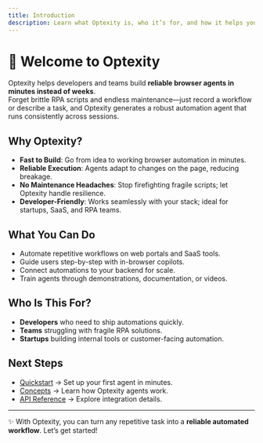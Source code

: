 ```yaml
---
title: Introduction
description: Learn what Optexity is, who it’s for, and how it helps you build reliable browser agents in minutes.
---
```


# 👋 Welcome to Optexity

Optexity helps developers and teams build **reliable browser agents in minutes instead of weeks**.  
Forget brittle RPA scripts and endless maintenance—just record a workflow or describe a task, and Optexity generates a robust automation agent that runs consistently across sessions.

## Why Optexity?

- **Fast to Build**: Go from idea to working browser automation in minutes.  
- **Reliable Execution**: Agents adapt to changes on the page, reducing breakage.  
- **No Maintenance Headaches**: Stop firefighting fragile scripts; let Optexity handle resilience.  
- **Developer-Friendly**: Works seamlessly with your stack; ideal for startups, SaaS, and RPA teams.  

## What You Can Do

- Automate repetitive workflows on web portals and SaaS tools.  
- Guide users step-by-step with in-browser copilots.  
- Connect automations to your backend for scale.  
- Train agents through demonstrations, documentation, or videos.  

## Who Is This For?

- **Developers** who need to ship automations quickly.  
- **Teams** struggling with fragile RPA solutions.  
- **Startups** building internal tools or customer-facing automation.  

## Next Steps

- [Quickstart](./quickstart) → Set up your first agent in minutes.  
- [Concepts](./concepts) → Learn how Optexity agents work.  
- [API Reference](./api) → Explore integration details.  

---

✨ With Optexity, you can turn any repetitive task into a **reliable automated workflow**. Let’s get started!